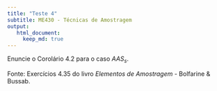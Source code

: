 ```yaml
---
title: "Teste 4"
subtitle: ME430 - Técnicas de Amostragem
output: 
   html_document:
     keep_md: true
---
```



Enuncie o Corolário 4.2 para o caso $AAS_s$.


Fonte: Exercícios 4.35 do livro *Elementos de Amostragem* - Bolfarine \& Bussab.

